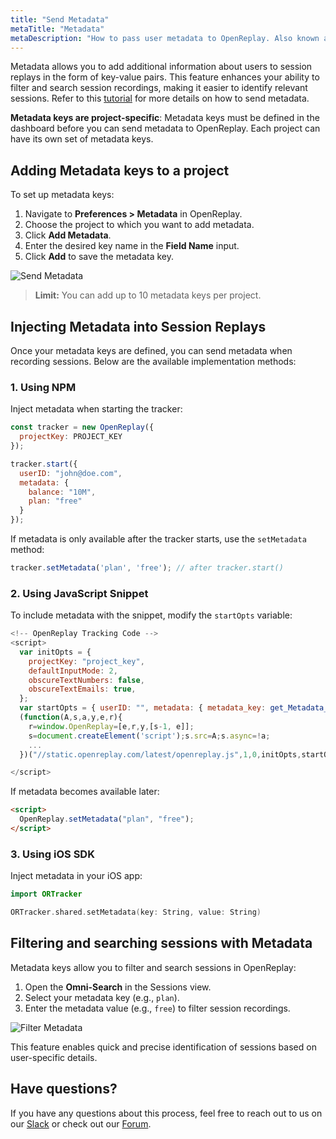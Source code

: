 ```yaml
---
title: "Send Metadata"
metaTitle: "Metadata"
metaDescription: "How to pass user metadata to OpenReplay. Also known as traits or user variables in other platforms."
---
```


Metadata allows you to add additional information about users to session replays in the form of key-value pairs. This feature enhances your ability to filter and search session recordings, making it easier to identify relevant sessions.  Refer to this [tutorial](/tutorials/metadata) for more details on how to send metadata.

<Aside>

**Metadata keys are project-specific**: Metadata keys must be defined in the dashboard before you can send metadata to OpenReplay. Each project can have its own set of metadata keys.

</Aside>

## Adding Metadata keys to a project  

To set up metadata keys:  

1. Navigate to **Preferences > Metadata** in OpenReplay.  
2. Choose the project to which you want to add metadata.  
3. Click **Add Metadata**.  
4. Enter the desired key name in the **Field Name** input.  
5. Click **Add** to save the metadata key.  

<div style={{ display: 'flex', justifyContent: 'center', alignItems: 'center' }}>
  <img src="./images/send-metadata/send_metadata.gif" alt="Send Metadata" style={{ width: '600px', height: 'auto' }} />
</div>


> **Limit:** You can add up to 10 metadata keys per project.  

## Injecting Metadata into Session Replays  

Once your metadata keys are defined, you can send metadata when recording sessions. Below are the available implementation methods:  

### 1. Using NPM  

Inject metadata when starting the tracker:  

```js
const tracker = new OpenReplay({
  projectKey: PROJECT_KEY
});

tracker.start({
  userID: "john@doe.com",
  metadata: {
    balance: "10M",
    plan: "free"
  }
});
```

If metadata is only available after the tracker starts, use the `setMetadata` method:  

```javascript
tracker.setMetadata('plan', 'free'); // after tracker.start()
```

### 2. Using JavaScript Snippet  

To include metadata with the snippet, modify the `startOpts` variable:  

```js
<!-- OpenReplay Tracking Code -->
<script>
  var initOpts = {
    projectKey: "project_key",
    defaultInputMode: 2,
    obscureTextNumbers: false,
    obscureTextEmails: true,
  };
  var startOpts = { userID: "", metadata: { metadata_key: get_Metadata_value() } }; // get_Metadata_value() is a function that you need to define
  (function(A,s,a,y,e,r){
    r=window.OpenReplay=[e,r,y,[s-1, e]];
    s=document.createElement('script');s.src=A;s.async=!a;
    ...
  })("//static.openreplay.com/latest/openreplay.js",1,0,initOpts,startOpts);

</script>
```

If metadata becomes available later:  

```html
<script>
  OpenReplay.setMetadata("plan", "free");
</script>
```

### 3. Using iOS SDK  

Inject metadata in your iOS app:  

```swift
import ORTracker

ORTracker.shared.setMetadata(key: String, value: String)
```

## Filtering and searching sessions with Metadata  

Metadata keys allow you to filter and search sessions in OpenReplay:  

1. Open the **Omni-Search** in the Sessions view.  
2. Select your metadata key (e.g., `plan`).  
3. Enter the metadata value (e.g., `free`) to filter session recordings.  

<div style={{ display: 'flex', justifyContent: 'center', alignItems: 'center' }}>
  <img src="./images/send-metadata/filter_metatdata.gif" alt="Filter Metadata" style={{ width: '600px', height: 'auto' }} />
</div>

This feature enables quick and precise identification of sessions based on user-specific details.  

## Have questions?
If you have any questions about this process, feel free to reach out to us on our [Slack](https://slack.openreplay.com) or check out our [Forum](https://forum.openreplay.com).


